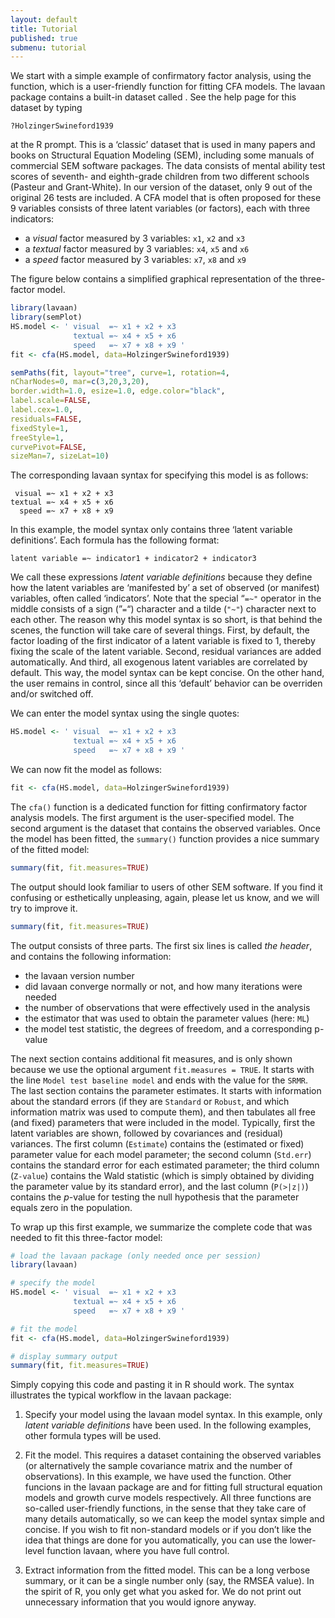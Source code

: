 ```yaml
---
layout: default
title: Tutorial
published: true
submenu: tutorial
---
```


We start with a simple example of confirmatory factor analysis, using the
function, which is a user-friendly function for fitting CFA models.  The lavaan
package contains a built-in dataset called . See the help page for this dataset
by typing

    ?HolzingerSwineford1939

at the R prompt. This is a 'classic' dataset that is used in many papers
and books on Structural Equation Modeling (SEM), including some manuals
of commercial SEM software packages. The data consists of mental ability
test scores of seventh- and eighth-grade children from two different
schools (Pasteur and Grant-White). In our version of the dataset, only 9
out of the original 26 tests are included. A CFA model that is often
proposed for these 9 variables consists of three latent variables (or
factors), each with three indicators:

-   a *visual* factor measured by 3 variables: `x1`, `x2` and `x3`
-   a *textual* factor measured by 3 variables: `x4`, `x5` and `x6`
-   a *speed* factor measured by 3 variables: `x7`, `x8` and `x9`

The figure below contains a simplified graphical representation of the
three-factor model.

```r
library(lavaan)
library(semPlot)
HS.model <- ' visual  =~ x1 + x2 + x3
              textual =~ x4 + x5 + x6
              speed   =~ x7 + x8 + x9 '
fit <- cfa(HS.model, data=HolzingerSwineford1939)
```
```r
semPaths(fit, layout="tree", curve=1, rotation=4, 
nCharNodes=0, mar=c(3,20,3,20), 
border.width=1.0, esize=1.0, edge.color="black", 
label.scale=FALSE,
label.cex=1.0,
residuals=FALSE,
fixedStyle=1,
freeStyle=1,
curvePivot=FALSE,
sizeMan=7, sizeLat=10)
```
The corresponding lavaan syntax for specifying this model
is as follows:

     visual =~ x1 + x2 + x3
    textual =~ x4 + x5 + x6
      speed =~ x7 + x8 + x9

In this example, the model syntax only contains three ‘latent variable
definitions’. Each formula has the following format:

    latent variable =~ indicator1 + indicator2 + indicator3

We call these expressions *latent variable definitions* because they define how
the latent variables are 'manifested by' a set of observed (or manifest)
variables, often called 'indicators'. Note that the special "`=~"` operator in
the middle consists of a sign ("`=`") character and a tilde (`"~"`) character
next to each other. The reason why this model syntax is so short, is that
behind the scenes, the function will take care of several things. First, by
default, the factor loading of the first indicator of a latent variable is
fixed to 1, thereby fixing the scale of the latent variable. Second, residual
variances are added automatically. And third, all exogenous latent variables
are correlated by default. This way, the model syntax can be kept concise. On
the other hand, the user remains in control, since all this 'default' behavior
can be overriden and/or switched off.

We can enter the model syntax using the single quotes:

```r
HS.model <- ' visual  =~ x1 + x2 + x3 
              textual =~ x4 + x5 + x6
              speed   =~ x7 + x8 + x9 '
```

We can now fit the model as follows:

```r
fit <- cfa(HS.model, data=HolzingerSwineford1939)
```

The `cfa()` function is a dedicated function for fitting confirmatory factor
analysis models. The first argument is the user-specified model. The second
argument is the dataset that contains the observed variables. Once the model
has been fitted, the `summary()` function provides a nice summary of the fitted
model:

```r
summary(fit, fit.measures=TRUE)
```

The output should look familiar to users of other SEM software. If you find it
confusing or esthetically unpleasing, again, please let us know, and we will
try to improve it. 

```r
summary(fit, fit.measures=TRUE)
```

The output consists of three parts. The first six lines is called *the
header*, and contains the following information:

- the lavaan version number
- did lavaan converge normally or not, and how many iterations were needed
- the number of observations that were effectively used in the analysis
- the estimator that was used to obtain the parameter values (here: `ML`)
- the model test statistic, the degrees of freedom, and a corresponding p-value

The next section contains additional fit measures, and is only shown because we
use the optional argument `fit.measures = TRUE`. It starts with the line `Model
test baseline model` and ends with the value for the `SRMR`.  The last section
contains the parameter estimates. It starts with information about the standard
errors (if they are `Standard` or `Robust`, and which information matrix was
used to compute them), and then tabulates all free (and fixed) parameters that
were included in the model. Typically, first the latent variables are shown,
followed by covariances and (residual) variances. The first column (`Estimate`)
contains the (estimated or fixed) parameter value for each model parameter; the
second column (`Std.err`) contains the standard error for each estimated
parameter; the third column (`Z-value`) contains the Wald statistic (which is
simply obtained by dividing the parameter value by its standard error), and the
last column (`P(>|z|)`) contains the $p$-value for testing the null hypothesis
that the parameter equals zero in the population.

To wrap up this first example, we summarize the complete code that
was needed to fit this three-factor model:

```r
# load the lavaan package (only needed once per session)
library(lavaan)

# specify the model
HS.model <- ' visual  =~ x1 + x2 + x3      
              textual =~ x4 + x5 + x6
              speed   =~ x7 + x8 + x9 '

# fit the model
fit <- cfa(HS.model, data=HolzingerSwineford1939)

# display summary output
summary(fit, fit.measures=TRUE)
```
 
Simply copying this code and pasting it in R should work. The syntax
illustrates the typical workflow in the lavaan package:

1.  Specify your model using the lavaan model syntax. In this example,
    only *latent variable definitions* have been used. In the following
    examples, other formula types will be used.

2.  Fit the model. This requires a dataset containing the observed
    variables (or alternatively the sample covariance matrix and the
    number of observations). In this example,
    we have used the function. Other funcions in the lavaan package are
    and for fitting full structural equation models and growth curve
    models respectively. All three functions are so-called user-friendly
    functions, in the sense that they take care of many details
    automatically, so we can keep the model syntax simple and concise.
    If you wish to fit non-standard models or if you don't like the idea
    that things are done for you automatically, you can use the
    lower-level function lavaan, where you have full control.

3.  Extract information from the fitted model. This can be a long
    verbose summary, or it can be a single number only (say, the RMSEA
    value). In the spirit of R, you only get what you asked for. We do
    not print out unnecessary information that you would ignore anyway.

